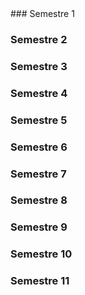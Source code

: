 
<Steps className='disable-steps'>
  ### Semestre 1
  <Cards>
    <Card title="Introduccion A La Matematica Universitaria" href="/malla-antigua/semestre-1/introduccion-matematica-universitaria" />
    <Card title="Introduccion A La Fisica Universitaria" href="/malla-antigua/semestre-1/introduccion-fisica-universitaria" />
    <Card title="Quimica General Basica" href="/malla-antigua/semestre-1/quimica-general-basica" />
    <Card title="Taller De Ingenieria I" href="/malla-antigua/semestre-1/taller-ingenieria-i" />
    <Card title="Calculo I" href="/malla-antigua/semestre-1/calculo-i" />
    <Card title="Algebra I" href="/malla-antigua/semestre-1/algebra-i" />
    <Card title="Fisica I" href="/malla-antigua/semestre-1/fisica-i" />
  </Cards>
  
  ### Semestre 2
  <Cards>
    <Card title="Taller De Ingenieria Ii" href="/malla-antigua/semestre-2/taller-ingenieria-ii" />
    <Card title="Calculo Ii" href="/malla-antigua/semestre-2/calculo-ii" />
    <Card title="Algebra Ii" href="/malla-antigua/semestre-2/algebra-ii" />
    <Card title="Fisica Ii" href="/malla-antigua/semestre-2/fisica-ii" />
  </Cards>
  
  ### Semestre 3
  <Cards>
    <Card title="Ecuac Diferenc Ordinarias" href="/malla-antigua/semestre-3/ecuac-diferenc-ordinarias" />
    <Card title="Calculo Iii" href="/malla-antigua/semestre-3/calculo-iii" />
    <Card title="Logica" href="/malla-antigua/semestre-3/logica" />
    <Card title="Programación I" href="/malla-antigua/semestre-3/programacion-i" />
  </Cards>
  
  ### Semestre 4
  <Cards>
    <Card title="Calculo Numerico" href="/malla-antigua/semestre-4/calculo-numerico" />
    <Card title="Electromagnetismo Aplicado" href="/malla-antigua/semestre-4/electromagnetismo-aplicado" />
    <Card title="Programacion Ii" href="/malla-antigua/semestre-4/programacion-ii" />
    <Card title="Matemáticas Discretas" href="/malla-antigua/semestre-4/matematicas-discretas" />
    <Card title="Complementaria 1" href="/malla-antigua/semestre-4/complementaria-1" />
  </Cards>
  
  ### Semestre 5
  <Cards>
    <Card title="Estadistica" href="/malla-antigua/semestre-5/estadistica" />
    <Card title="Mecanica Y Termodinamica" href="/malla-antigua/semestre-5/mecanica-y-termodinamica" />
    <Card title="Estructura De Datos" href="/malla-antigua/semestre-5/estructura-de-datos" />
    <Card title="Electiva 1" href="/malla-antigua/semestre-5/electiva-1" />
    <Card title="Complementaria 2" href="/malla-antigua/semestre-5/complementaria-2" />
  </Cards>
  
  ### Semestre 6
  <Cards>
    <Card title="Economia" href="/malla-antigua/semestre-6/economia" />
    <Card title="Arquitectura De Computadores" href="/malla-antigua/semestre-6/arquitectura-de-computadores" />
    <Card title="Teoría De Computación" href="/malla-antigua/semestre-6/teoria-de-computacion" />
    <Card title="Bases De Datos I" href="/malla-antigua/semestre-6/bases-de-datos-i" />
    <Card title="Complementaria 3" href="/malla-antigua/semestre-6/complementaria-3" />
  </Cards>
  
  ### Semestre 7
  <Cards>
    <Card title="Formulacion Y Evaluacion De Proyectos" href="/malla-antigua/semestre-7/formulacion-y-evaluacion-de-proyectos" />
    <Card title="Sistemas Operativos" href="/malla-antigua/semestre-7/sistemas-operativos" />
    <Card title="Análisis De Algoritmos" href="/malla-antigua/semestre-7/analisis-de-algoritmos" />
    <Card title="Electiva 2" href="/malla-antigua/semestre-7/electiva-2" />
    <Card title="Complementaria 4" href="/malla-antigua/semestre-7/complementaria-4" />
  </Cards>
  
  ### Semestre 8
  <Cards>
    <Card title="Optimizacion I" href="/malla-antigua/semestre-8/optimizacion-i" />
    <Card title="Gestion De Empresas" href="/malla-antigua/semestre-8/gestion-de-empresas" />
    <Card title="Redes De Computadores" href="/malla-antigua/semestre-8/redes-de-computadores" />
    <Card title="Ingeniería De Software I" href="/malla-antigua/semestre-8/ingenieria-de-software-i" />
    <Card title="Electiva 3" href="/malla-antigua/semestre-8/electiva-3" />
  </Cards>
  
  ### Semestre 9
  <Cards>
    <Card title="Ingeniería De Software Ii" href="/malla-antigua/semestre-9/ingenieria-de-software-ii" />
    <Card title="Inteligencia Artificial" href="/malla-antigua/semestre-9/inteligencia-artificial" />
    <Card title="Informática Y Sociedad" href="/malla-antigua/semestre-9/informatica-y-sociedad" />
    <Card title="Gestión Informática" href="/malla-antigua/semestre-9/gestion-informatica" />
    <Card title="Electiva 4" href="/malla-antigua/semestre-9/electiva-4" />
  </Cards>
  
  ### Semestre 10
  <Cards>
    <Card title="Proyecto Informático" href="/malla-antigua/semestre-10/proyecto-informatico" />
    <Card title="Memoria De Título" href="/malla-antigua/semestre-10/memoria-de-titulo" />
    <Card title="Electiva 5" href="/malla-antigua/semestre-10/electiva-5" />
    <Card title="Electiva 6" href="/malla-antigua/semestre-10/electiva-6" />
  </Cards>
  
  ### Semestre 11
  <Cards>
    <Card title="Electiva 7" href="/malla-antigua/semestre-11/electiva-7" />
    <Card title="Electiva 8" href="/malla-antigua/semestre-11/electiva-8" />
  </Cards>
</Steps>
